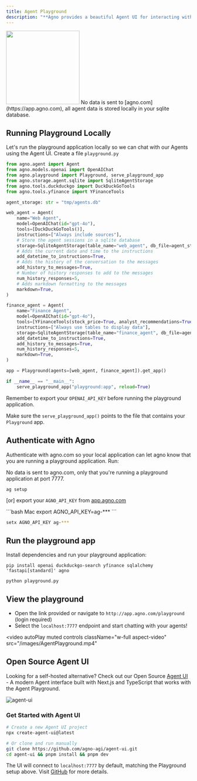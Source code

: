 ```yaml
---
title: Agent Playground
description: "**Agno provides a beautiful Agent UI for interacting with your agents.**"
---
```


<Frame caption="Agent Playground">
  <img
    height="200"
    src="/images/agent_playground.png"
    style={{ borderRadius: '8px' }}
  />
</Frame>

<Note>
No data is sent to [agno.com](https://app.agno.com), all agent data is stored locally in your sqlite database.
</Note>

## Running Playground Locally

Let's run the playground application locally so we can chat with our Agents using the Agent UI. Create a file `playground.py`

```python playground.py
from agno.agent import Agent
from agno.models.openai import OpenAIChat
from agno.playground import Playground, serve_playground_app
from agno.storage.agent.sqlite import SqliteAgentStorage
from agno.tools.duckduckgo import DuckDuckGoTools
from agno.tools.yfinance import YFinanceTools

agent_storage: str = "tmp/agents.db"

web_agent = Agent(
    name="Web Agent",
    model=OpenAIChat(id="gpt-4o"),
    tools=[DuckDuckGoTools()],
    instructions=["Always include sources"],
    # Store the agent sessions in a sqlite database
    storage=SqliteAgentStorage(table_name="web_agent", db_file=agent_storage),
    # Adds the current date and time to the instructions
    add_datetime_to_instructions=True,
    # Adds the history of the conversation to the messages
    add_history_to_messages=True,
    # Number of history responses to add to the messages
    num_history_responses=5,
    # Adds markdown formatting to the messages
    markdown=True,
)

finance_agent = Agent(
    name="Finance Agent",
    model=OpenAIChat(id="gpt-4o"),
    tools=[YFinanceTools(stock_price=True, analyst_recommendations=True, company_info=True, company_news=True)],
    instructions=["Always use tables to display data"],
    storage=SqliteAgentStorage(table_name="finance_agent", db_file=agent_storage),
    add_datetime_to_instructions=True,
    add_history_to_messages=True,
    num_history_responses=5,
    markdown=True,
)

app = Playground(agents=[web_agent, finance_agent]).get_app()

if __name__ == "__main__":
    serve_playground_app("playground:app", reload=True)
```

Remember to export your `OPENAI_API_KEY` before running the playground application.

<Tip>Make sure the `serve_playground_app()` points to the file that contains your `Playground` app.</Tip>

## Authenticate with Agno

Authenticate with agno.com so your local application can let agno know that you are running a playground application. Run:

<Note>
No data is sent to agno.com, only that you're running a playground application at port 7777.
</Note>

```shell
ag setup
```

[or] export your `AGNO_API_KEY` from [app.agno.com](https://app.agno.com/settings)

<CodeGroup>
```bash Mac
export AGNO_API_KEY=ag-***
```

```bash Windows
setx AGNO_API_KEY ag-***
```
</CodeGroup>


## Run the playground app

Install dependencies and run your playground application:

```shell
pip install openai duckduckgo-search yfinance sqlalchemy 'fastapi[standard]' agno

python playground.py
```

## View the playground

- Open the link provided or navigate to `http://app.agno.com/playground` (login required)
- Select the `localhost:7777` endpoint and start chatting with your agents!

<video
  autoPlay
  muted
  controls
  className="w-full aspect-video"
  src="/images/AgentPlayground.mp4"
></video>

## Open Source Agent UI

Looking for a self-hosted alternative? Check out our Open Source [Agent UI](https://github.com/agno-agi/agent-ui) - A modern Agent interface built with Next.js and TypeScript that works with the Agent Playground.

<Frame caption="Agent UI Interface">
  <img
    src="/images/agent-ui.png"
    style={{ borderRadius: '10px', width: '100%', maxWidth: '800px' }}
    alt="agent-ui"
  />
</Frame>

### Get Started with Agent UI

```bash
# Create a new Agent UI project
npx create-agent-ui@latest

# Or clone and run manually
git clone https://github.com/agno-agi/agent-ui.git
cd agent-ui && pnpm install && pnpm dev
```

The UI will connect to `localhost:7777` by default, matching the Playground setup above. Visit [GitHub](https://github.com/agno-agi/agent-ui) for more details.